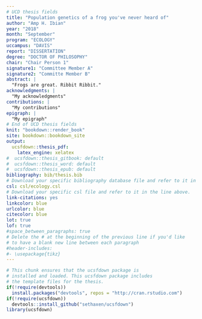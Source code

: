 ```yaml
---
# UCD thesis fields
title: "Population genetics of a frog you've never heard of"
author: "Amp H. Ibian"
year: "2018"
month: "September"
program: "ECOLOGY"
uccampus: "DAVIS"
report: "DISSERTATION"
degree: "DOCTOR OF PHILOSOPHY"
chair: "Chair Person 1"
signature1: "Committee Member A"
signature2: "Committe Member B"
abstract: |
  "Frogs are great. Ribbit Ribbit."
acknowledgments: |
  "My acknowledgments"
contributions: |
  "My contributions"
epigraph: |
  "My epigraph"
# End of UCD thesis fields
knit: "bookdown::render_book"
site: bookdown::bookdown_site
output: 
  ucsfdown::thesis_pdf: 
    latex_engine: xelatex
#  ucsfdown::thesis_gitbook: default
#  ucsfdown::thesis_word: default
#  ucsfdown::thesis_epub: default
bibliography: bib/thesis.bib
# Download your specific bibliography database file and refer to it in the line above.
csl: csl/ecology.csl
# Download your specific csl file and refer to it in the line above.
link-citations: yes
linkcolor: blue
urlcolor: blue
citecolor: blue
lot: true
lof: true
#space_between_paragraphs: true
# Delete the # at the beginning of the previous line if you'd like
# to have a blank new line between each paragraph
#header-includes:
#- \usepackage{tikz}
---
```


<!--
Above is the YAML (YAML Ain't Markup Language) header that includes a lot of metadata used to produce the document.  Be careful with spacing in this header!

If you'd like to include a comment that won't be produced in your resulting file enclose it in a block like this.
-->

<!--
If you receive a duplicate label error after knitting, make sure to delete the index.Rmd file and then knit again.
-->

```r
# This chunk ensures that the ucsfdown package is
# installed and loaded. This ucsfdown package includes
# the template files for the thesis.
if(!require(devtools))
  install.packages("devtools", repos = "http://cran.rstudio.com")
if(!require(ucsfdown))
  devtools::install_github("sethaxen/ucsfdown")
library(ucsfdown)
```


